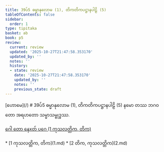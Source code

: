```yaml
---
title: 39ပ်5 ဓမ္မာနုလောမ (1), တိကတိကပဋ္ဌာနပါဠိ (5)
tableOfContents: false
sidebar:
  order: 1
type: tipitaka
basket: ab
book: p5
review:
  current: review
  updated: '2025-10-27T21:47:58.353170'
  updated_by: ''
  notes: ''
  history:
  - state: review
    date: '2025-10-27T21:47:58.353170'
    updated_by: ''
    notes: ''
    previous_state: draft
---
```



<ReviewStatus review={frontmatter.review} showDetails={true} />

<HypothesisAnnotation frontmatter={frontmatter} />

<Paragraph type="center" book="p5">
[ဟောမေ](/)
</Paragraph>

<Paragraph type="center" book="p5">
# 39ပ်5 ဓမ္မာနုလောမ (1), တိကတိကပဋ္ဌာနပါဠိ (5)
</Paragraph>

<Paragraph number="1" book="p5">
နမော တဿ ဘဂဝတော အရဟတော သမ္မာသမ္ဗုဒ္ဓဿ.

[ဂေါ တော နေxတ် ပဂေ (1 ကုသလတ္တိက, တိက)](1.md)



</Paragraph>

<TableOfContents book="p5" section="39">
* [1 ကုသလတ္တိက, တိက](1.md)
* [2 တိက, ကုသလတ္တိက](2.md)
</TableOfContents>